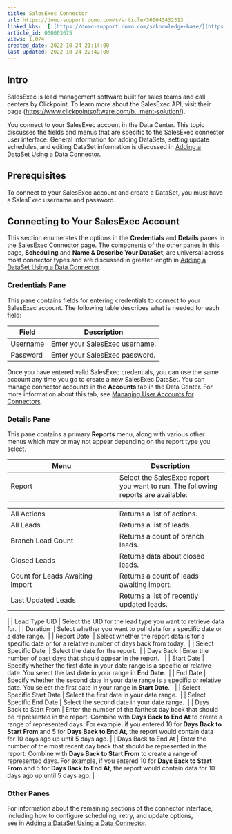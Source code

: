 ```yaml
---
title: SalesExec Connector
url: https://domo-support.domo.com/s/article/360043432313
linked_kbs:  ['[https://domo-support.domo.com/s/knowledge-base/](https://domo-support.domo.com/s/knowledge-base/)', '[https://domo-support.domo.com/s/](https://domo-support.domo.com/s/)', '[https://domo-support.domo.com/s/topic/0TO5w000000ZammGAC](https://domo-support.domo.com/s/topic/0TO5w000000ZammGAC)', '[https://domo-support.domo.com/s/topic/0TO5w000000ZanLGAS](https://domo-support.domo.com/s/topic/0TO5w000000ZanLGAS)', '[https://domo-support.domo.com/s/topic/0TO5w000000ZaoQGAS](https://domo-support.domo.com/s/topic/0TO5w000000ZaoQGAS)', '[https://domo-support.domo.com/s/article/360042926274](https://domo-support.domo.com/s/article/360042926274)', '[https://domo-support.domo.com/s/article/360042926054](https://domo-support.domo.com/s/article/360042926054)', '[https://domo-support.domo.com/s/article/360043432313](https://domo-support.domo.com/s/article/360043432313)', '[https://domo-support.domo.com/s/topic/0TO5w000000ZaoQGAS/api-connectors](https://domo-support.domo.com/s/topic/0TO5w000000ZaoQGAS/api-connectors)', '[https://domo-support.domo.com/s/article/360043429933](https://domo-support.domo.com/s/article/360043429933)', '[https://domo-support.domo.com/s/article/360043429953](https://domo-support.domo.com/s/article/360043429953)', '[https://domo-support.domo.com/s/article/360042925494](https://domo-support.domo.com/s/article/360042925494)', '[https://domo-support.domo.com/s/article/4408174643607](https://domo-support.domo.com/s/article/4408174643607)', '[https://domo-support.domo.com/s/article/360043429913](https://domo-support.domo.com/s/article/360043429913)', '[https://domo-support.domo.com/s/login/](https://domo-support.domo.com/s/login/)']
article_id: 000003675
views: 1,074
created_date: 2022-10-24 21:14:00
last updated: 2022-10-24 22:42:00
---
```




Intro
-----


SalesExec is lead management software built for sales teams and call centers by Clickpoint. To learn more about the SalesExec API, visit their page ([https://www.clickpointsoftware.com/b...ment-solution/](https://www.clickpointsoftware.com/blog/clickpoint-rest-api-officially-released-for-salesexec-lead-management-solution/ "https://www.clickpointsoftware.com/blog/clickpoint-rest-api-officially-released-for-salesexec-lead-management-solution/")).


You connect to your SalesExec account in the Data Center. This topic discusses the fields and menus that are specific to the SalesExec connector user interface. General information for adding DataSets, setting update schedules, and editing DataSet information is discussed in [Adding a DataSet Using a Data Connector](/s/article/360042926274 "Adding a DataSet Using a Data Connector").


Prerequisites
-------------


To connect to your SalesExec account and create a DataSet, you must have a SalesExec username and password.


Connecting to Your SalesExec Account
------------------------------------


This section enumerates the options in the **Credentials** and **Details** panes in the SalesExec Connector page. The components of the other panes in this page, **Scheduling** and **Name & Describe Your DataSet**, are universal across most connector types and are discussed in greater length in [Adding a DataSet Using a Data Connector](/s/article/360042926274 "Adding a DataSet Using a Data Connector").


### Credentials Pane


This pane contains fields for entering credentials to connect to your SalesExec account. The following table describes what is needed for each field:  




| Field | Description |
| --- | --- |
| Username | Enter your SalesExec username. |
| Password | Enter your SalesExec password. |


Once you have entered valid SalesExec credentials, you can use the same account any time you go to create a new SalesExec DataSet. You can manage connector accounts in the **Accounts** tab in the Data Center. For more information about this tab, see [Managing User Accounts for Connectors](/s/article/360042926054 "Managing User Accounts for Connectors").


### Details Pane


This pane contains a primary **Reports** menu, along with various other menus which may or may not appear depending on the report type you select.




| Menu | Description |
| --- | --- |
| Report | Select the SalesExec report you want to run. The following reports are available:

|  |  |
| --- | --- |
| All Actions | Returns a list of actions. |
| All Leads | Returns a list of leads. |
| Branch Lead Count | Returns a count of branch leads. |
| Closed Leads | Returns data about closed leads. |
| Count for Leads Awaiting Import | Returns a count of leads awaiting import. |
| Last Updated Leads | Returns a list of recently updated leads. |

 |
| Lead Type UID | Select the UID for the lead type you want to retrieve data for. |
| Duration  | Select whether you want to pull data for a specific date or a date range.  |
| Report Date  | Select whether the report data is for a specific date or for a relative number of days back from today.  |
| Select Specific Date  | Select the date for the report.  |
| Days Back | Enter the number of past days that should appear in the report.   |
| Start Date | Specify whether the first date in your date range is a specific or relative date. You select the last date in your range in **End Date**.  |
| End Date | Specify whether the second date in your date range is a specific or relative date. You select the first date in your range in **Start Date**.   |
| Select Specific Start Date | Select the first date in your date range.  |
| Select Specific End Date | Select the second date in your date range.  |
| Days Back to Start From | Enter the number of the farthest day back that should be represented in the report. Combine with **Days Back to End At** to create a range of represented days.
For example, if you entered 10 for **Days Back to Start From** and 5 for **Days Back to End At**, the report would contain data for 10 days ago up until 5 days ago. |
| Days Back to End At | Enter the number of the most recent day back that should be represented in the report. Combine with **Days Back to Start From** to create a range of represented days.
For example, if you entered 10 for **Days Back to Start From** and 5 for **Days Back to End At**, the report would contain data for 10 days ago up until 5 days ago. |


### Other Panes


For information about the remaining sections of the connector interface, including how to configure scheduling, retry, and update options, see in [Adding a DataSet Using a Data Connector](/s/article/360042926274 "Adding a DataSet Using a Data Connector").

